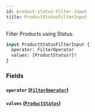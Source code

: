 ```yaml
---
id: product-status-filter-input
title: ProductStatusFilterInput
---
```



Filter Products using Status.


```graphql
input ProductStatusFilterInput {
  operator: FilterOperator
  values: [ProductStatus!]!
}
```


### Fields

#### `operator` ([`FilterOperator`](/developers/demandhq-apis/demand-api/graphql/reference/enums/filter-operator))




#### `values` ([`ProductStatus`](/developers/demandhq-apis/demand-api/graphql/reference/enums/product-status))






